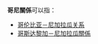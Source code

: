 '''哥尼關係'''可以指：

* [[哥伦比亚－尼加拉瓜关系|哥伦比亚－尼加拉瓜关系]]
* [[哥斯达黎加－尼加拉瓜關係|哥斯达黎加－尼加拉瓜關係]]

{{disambig|cat=四字消歧義}}